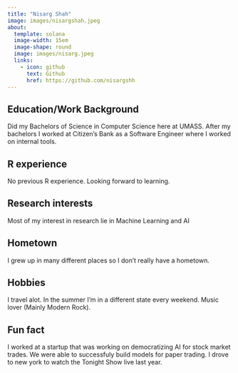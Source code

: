 ```yaml
---
title: "Nisarg Shah"
image: images/nisargshah.jpeg
about:
  template: solana
  image-width: 15em
  image-shape: round
  image: images/nisarg.jpeg
  links:
    - icon: github
      text: Github
      href: https://github.com/nisargshh
---
```


## Education/Work Background
Did my Bachelors of Science in Computer Science here at UMASS.
After my bachelors I worked at Citizen's Bank as a Software Engineer where I worked on internal tools.

## R experience
No previous R experience. Looking forward to learning.

## Research interests
Most of my interest in research lie in Machine Learning and AI

## Hometown
I grew up in many different places so I don't really have a hometown.

## Hobbies
I travel alot. In the summer I'm in a different state every weekend. Music lover (Mainly Modern Rock).

## Fun fact
I worked at a startup that was working on democratizing AI for stock market trades. We were able to successfuly build models for paper trading. 
I drove to new york to watch the Tonight Show live last year.